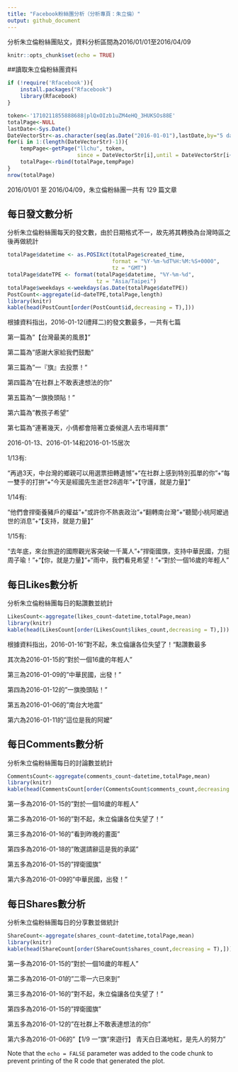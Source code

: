 ---
title: "Facebook粉絲團分析（分析專頁：朱立倫）"
output: github_document
---

分析朱立倫粉絲團貼文，資料分析區間為2016/01/01至2016/04/09

```{r setup, include=FALSE}
knitr::opts_chunk$set(echo = TRUE)
```

##讀取朱立倫粉絲團資料
```{r cars}
if (!require('Rfacebook')){
    install.packages("Rfacebook")
    library(Rfacebook)
}

token<-'1710211855888688|plQxOIzb1uZM4eHQ_3HUKSOs88E'
totalPage<-NULL
lastDate<-Sys.Date()
DateVectorStr<-as.character(seq(as.Date("2016-01-01"),lastDate,by="5 days"))
for(i in 1:(length(DateVectorStr)-1)){
    tempPage<-getPage("llchu", token,
                      since = DateVectorStr[i],until = DateVectorStr[i+1])
    totalPage<-rbind(totalPage,tempPage)
}
nrow(totalPage)
```
2016/01/01 至 2016/04/09，朱立倫粉絲團一共有 129 篇文章



## 每日發文數分析
分析朱立倫粉絲團每天的發文數，由於日期格式不一，故先將其轉換為台灣時區之後再做統計
```{r cars}
totalPage$datetime <- as.POSIXct(totalPage$created_time, 
                                 format = "%Y-%m-%dT%H:%M:%S+0000", 
                                 tz = "GMT") 
totalPage$dateTPE <- format(totalPage$datetime, "%Y-%m-%d", 
                            tz = "Asia/Taipei") 
totalPage$weekdays <-weekdays(as.Date(totalPage$dateTPE))
PostCount<-aggregate(id~dateTPE,totalPage,length)
library(knitr)
kable(head(PostCount[order(PostCount$id,decreasing = T),]))
```
根據資料指出，2016-01-12(禮拜二)的發文數最多，一共有七篇

第一篇為"【台灣最美的風景】"

第二篇為"感謝大家給我們鼓勵"

第三篇為"一『旗』去投票！"

第四篇為"在社群上不敢表達想法的你"

第五篇為"一旗換頭貼！"

第六篇為"教孩子希望"

第七篇為"連著幾天，小倩都會陪著立委候選人去市場拜票"

2016-01-13、2016-01-14和2016-01-15居次

1/13有:

"再過3天，中台灣的鄉親可以用選票扭轉遺憾"+"在社群上感到特別孤單的你"+"每一雙手的打拚"+"今天是經國先生逝世28週年"+"【守護，就是力量】"

1/14有:

"他們會捍衛養豬戶的權益"+"或許你不熱衷政治"+"翻轉南台灣"+"聽聞小桃阿嬤過世的消息"+"【支持，就是力量】"

1/15有:

"去年底，來台旅遊的國際觀光客突破一千萬人"+"捍衛國旗，支持中華民國，力挺周子瑜！"+"【你，就是力量】"+"雨中，我們看見希望！"+"對於一個16歲的年輕人"




## 每日Likes數分析
分析朱立倫粉絲團每日的點讚數並統計
```{r cars}
LikesCount<-aggregate(likes_count~datetime,totalPage,mean)
library(knitr)
kable(head(LikesCount[order(LikesCount$likes_count,decreasing = T),]))
```
根據資料指出，2016-01-16"對不起，朱立倫讓各位失望了！"點讚數最多

其次為2016-01-15的"對於一個16歲的年輕人"

第三為2016-01-09的"中華民國，出發！"

第四為2016-01-12的"一旗換頭貼！"

第五為2016-01-06的"南台大地震"

第六為2016-01-11的"這位是我的阿嬤"




## 每日Comments數分析
分析朱立倫粉絲團每日的討論數並統計
```{r cars}
CommentsCount<-aggregate(comments_count~datetime,totalPage,mean)
library(knitr)
kable(head(CommentsCount[order(CommentsCount$comments_count,decreasing = T),]))
```
第一多為2016-01-15的"對於一個16歲的年輕人"

第二多為2016-01-16的"對不起，朱立倫讓各位失望了！"

第三多為2016-01-16的"看到昨晚的畫面"

第四多為2016-01-18的"敗選請辭這是我的承諾"

第五多為2016-01-15的"捍衛國旗"

第六多為2016-01-09的"中華民國，出發！"




## 每日Shares數分析
分析朱立倫粉絲團每日的分享數並做統計
```{r cars}
ShareCount<-aggregate(shares_count~datetime,totalPage,mean)
library(knitr)
kable(head(ShareCount[order(ShareCount$shares_count,decreasing = T),]))
```
第一多為2016-01-15的"對於一個16歲的年輕人"

第二多為2016-01-01的"二零一六已來到"

第三多為2016-01-16的"對不起，朱立倫讓各位失望了！"

第四多為2016-01-15的"捍衛國旗"

第五多為2016-01-12的"在社群上不敢表達想法的你"

第六多為2016-01-06的"【1/9 一“旗”來遊行】 青天白日滿地紅，是先人的努力"




Note that the `echo = FALSE` parameter was added to the code chunk to prevent printing of the R code that generated the plot.
